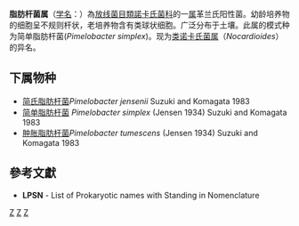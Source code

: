 {{Automatic taxobox
| taxon = Pimelobacter
| authority = Jensen, 1983
| type species = 简单脂肪杆菌<br>''Pimelobacter simplex''
| type species authority = (Jensen, 1934) Suzuki and Komagata, 1983
| synonyms = ''Nocardioides'' <small>Prauser, 1976</small>
}}
'''脂肪杆菌属'''（[[学名|学名]]：{{lang|la|''Pimelobacter''}}）為[[放线菌目|放线菌目]][[類諾卡氏菌科|類諾卡氏菌科]]的一[[属|属]]革兰氏阳性菌。幼龄培养物的细胞呈不规则杆状，老培养物含有类球状细胞。广泛分布于土壤。此属的模式种为简单脂肪杆菌(''Pimelobacter simplex'')。现为[[类诺卡氏菌属|类诺卡氏菌属]]（''Nocardioides''）的异名。

==下属物种==
* [[简氏脂肪杆菌|简氏脂肪杆菌]]''Pimelobacter jensenii'' Suzuki and Komagata 1983
* [[简单脂肪杆菌|简单脂肪杆菌]] ''Pimelobacter simplex'' (Jensen 1934) Suzuki and Komagata 1983
* [[肿胀脂肪杆菌|肿胀脂肪杆菌]]''Pimelobacter tumescens'' (Jensen 1934) Suzuki and Komagata 1983

==參考文獻==
{{reflist}}
* '''LPSN''' - List of Prokaryotic names with Standing in Nomenclature

{{taxonbar}}

[[Category:革兰氏阳性菌|Z]]
[[Category:_類諾卡氏菌科|Z]]
[[Category:1983年描述的分类群|Z]]